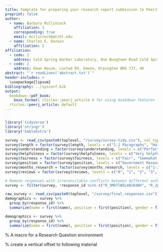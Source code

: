 ```yaml
---
title: Template for preparing your research report submission to PeerJ using RMarkdown
preprint: false
author: 
  - name: Barbara McClintock
    affiliation: 1
    corresponding: true
    email: mcclintockb@cshl.edu
  - name: Charles E. Darwin
    affiliation: 2
affiliation:
  - code: 1
    address: Cold Spring Harbor Laboratory, One Bungtown Road Cold Spring Harbor, NY 11724
  - code: 2
    address: Down House, Luxted Rd, Downe, Orpington BR6 7JT, UK
abstract: "`r readLines('abstract.txt')`"
header-includes: >
  \usepackage{lipsum}
bibliography: ../sysconf.bib
output:
  bookdown::pdf_book:
    base_format: rticles::peerj_article # for using bookdown features like \@ref()
  rticles::peerj_article: default
---
```


```r
```


```r
library('tidyverse')
library('stringr')
library('kableExtra')

survey <- read_csv(paste0(toplevel, "/survey/survey-tidy.csv"), col_types = c("-cccffflfffillllfffffnnnnnnn"))
survey$length = factor(survey$length, levels = c("1-2 Paragraphs", "Half a Page", "A Page", "Multiple Pages"))
survey$understanding = factor(survey$understanding, levels = c("Perfectly", "Missed some minor points", "Misunderstood major points", "Probably didn't read it"))
survey$helpfulness = factor(survey$helpfulness, levels = c("Very helpful", "Somewhat helpful", "Not at all"))
survey$fairness = factor(survey$fairness, levels = c("Fair", "Somewhat fair", "Unfair", "Very unfair"))
survey$position = factor(survey$position, levels = c("Government Researcher", "Industry Researcher", "Professor", "Associate Professor", "Assistant Professor", "Postdoctoral Researcher", "Student", "Other"))
survey$months_research = factor(survey$months_research, levels = c("1-3", "4-6", "7-9", "10-12", ">12"))
survey$reviews = factor(survey$reviews, levels = c("0", "1", "2", "3", "4", "5", "6+"))

# Remove responses with irreconcilable conflicts between different authors:
survey <- filter(survey, !response_id %in% c("R_3MbTlW5LmB1KdWV", "R_2pMEwlMUYFK1SYU", "R_2aD0UkJpKRx3E8B", "R_1GWkXIEN7qs4bm6", "R_1ezO6KnFkTiQ7HK", "R_24Nmp0HRk2NWRBT", "R_ABboqawDWihgkMx", "R_0Js4J4xtiVyE6at", "R_2xwRf0e0ekfjozd", "R_wQPB6YJOe7mwHjr"))

raw_survey <- read_csv(paste0(toplevel, "/survey/final_responses.csv"))
demographics <- survey %>%
  group_by(response_id) %>%
  summarize(name = first(name), position = first(position), gender = first(gender), mapped_gender = first(mapped_gender), native_english = first(native_english))

demographics <- survey %>%
  group_by(response_id) %>%
  summarize(name = first(name), position = first(position), gender = first(gender), mapped_gender = first(mapped_gender), native_english = first(native_english))
```

\newcounter{rqcounter}  % A macro for a Research Question environment

\newenvironment{question}{%      define a custom environment
   \bigskip\noindent%         create a vertical offset to previous material
   \refstepcounter{rqcounter}% increment the environment's counter
   \textbf{RQ \therqcounter}
   \newline%
   }{\par\bigskip}  %          create a vertical offset to following material
\numberwithin{rqcounter}{section}

